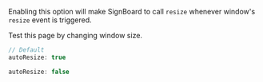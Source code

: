 
Enabling this option will make SignBoard to call `resize` whenever window's `resize` event is triggered.

Test this page by changing window size.

<Columns>
  <ColumnItem is={6}>

  ```js
  // Default
  autoResize: true
  ```

  </ColumnItem>
  <ColumnItem is={6}>
    <BlackSignBoard className="options-canvas" src={useBaseUrl("/img/test3.jpg")} />
  </ColumnItem>
</Columns>
<Columns>
  <ColumnItem is={6}>

  ```js
  autoResize: false
  ```

  </ColumnItem>
  <ColumnItem is={6}>
    <BlackSignBoard className="options-canvas" src={useBaseUrl("/img/test3.jpg")} autoResize={false} />
  </ColumnItem>
</Columns>
